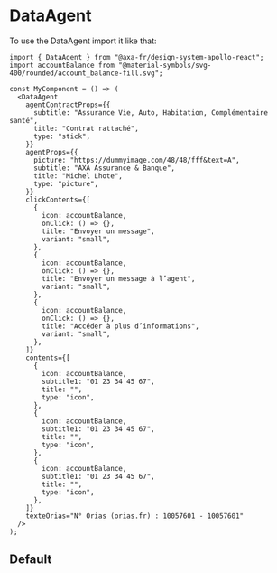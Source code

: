 
<Meta of={DataAgentStories} name="DataAgent" />

# DataAgent

To use the DataAgent import it like that:

```tsx
import { DataAgent } from "@axa-fr/design-system-apollo-react";
import accountBalance from "@material-symbols/svg-400/rounded/account_balance-fill.svg";

const MyComponent = () => (
  <DataAgent
    agentContractProps={{
      subtitle: "Assurance Vie, Auto, Habitation, Complémentaire santé",
      title: "Contrat rattaché",
      type: "stick",
    }}
    agentProps={{
      picture: "https://dummyimage.com/48/48/fff&text=A",
      subtitle: "AXA Assurance & Banque",
      title: "Michel Lhote",
      type: "picture",
    }}
    clickContents={[
      {
        icon: accountBalance,
        onClick: () => {},
        title: "Envoyer un message",
        variant: "small",
      },
      {
        icon: accountBalance,
        onClick: () => {},
        title: "Envoyer un message à l’agent",
        variant: "small",
      },
      {
        icon: accountBalance,
        onClick: () => {},
        title: "Accéder à plus d’informations",
        variant: "small",
      },
    ]}
    contents={[
      {
        icon: accountBalance,
        subtitle1: "01 23 34 45 67",
        title: "",
        type: "icon",
      },
      {
        icon: accountBalance,
        subtitle1: "01 23 34 45 67",
        title: "",
        type: "icon",
      },
      {
        icon: accountBalance,
        subtitle1: "01 23 34 45 67",
        title: "",
        type: "icon",
      },
    ]}
    texteOrias="N° Orias (orias.fr) : 10057601 - 10057601"
  />
);
```

## Default

<Canvas of={DataAgentStories.Default} />

<Controls of={DataAgentStories.Default} />
